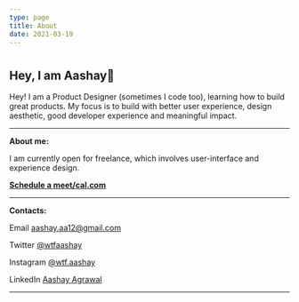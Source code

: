```yaml
---
type: page
title: About
date: 2021-03-19
---
```


# 

<div>
<h2> Hey, I am Aashay👋 </h2>




  <p>Hey! I am a Product Designer (sometimes I code too), learning how to build great
  products. My focus is to build with better user experience, design aesthetic,
  good developer experience and meaningful impact.</p>


</div>

---
**About me:**


I am currently open for freelance, which involves user-interface and experience design.

[**Schedule a meet/cal.com**](cal.com)




---
**Contacts:**

Email aashay.aa12@gmail.com

Twitter [@wtfaashay](https://twitter.com/wtfaashay)

Instagram [@wtf.aashay](https://instagram.com/wtf.aashay)

LinkedIn [Aashay Agrawal](https://www.linkedin.com/in/aashayagrawal/)

---